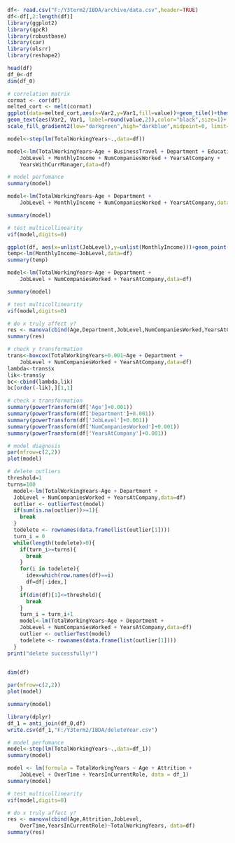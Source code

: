 ```r
df<- read.csv("F:/Y3term2/IBDA/archive/data.csv",header=TRUE)
df<-df[,2:length(df)]
library(ggplot2)
library(qpcR)
library(robustbase)
library(car)
library(olsrr)
library(reshape2)
```

```r
head(df)
df_0<-df
dim(df_0)
```

```r
# correlation matrix
cormat <- cor(df)
melted_cort <- melt(cormat)
ggplot(data=melted_cort,aes(x=Var2,y=Var1,fill=value))+geom_tile()+theme(axis.text.x=element_text(angle=90,vjust=1,size=10,hjust=1))+
geom_text(aes(Var2, Var1, label=round(value,2)),color="black",size=1)+
scale_fill_gradient2(low="darkgreen",high="darkblue",midpoint=0, limit=c(-1,1),space="Lab",name="Pearson\nCorrelation")
```

```r
model<-step(lm(TotalWorkingYears~.,data=df))
```
```r
model<-lm(TotalWorkingYears~Age + BusinessTravel + Department + EducationField + 
    JobLevel + MonthlyIncome + NumCompaniesWorked + YearsAtCompany + 
    YearsWithCurrManager,data=df)
```


```r
# model perfomance
summary(model)
```
```r
model<-lm(TotalWorkingYears~Age + Department +  
    JobLevel + MonthlyIncome + NumCompaniesWorked + YearsAtCompany,data=df)
```

```r
summary(model)
```

```r
# test multicollinearity 
vif(model,digits=0)
```

```r
ggplot(df, aes(x=unlist(JobLevel),y=unlist(MonthlyIncome)))+geom_point()  + stat_smooth(method=lm)
temp<-lm(MonthlyIncome~JobLevel,data=df)
summary(temp)
```

```r
model<-lm(TotalWorkingYears~Age + Department +  
    JobLevel + NumCompaniesWorked + YearsAtCompany,data=df)
```

```r
summary(model)
```

```r
# test multicollinearity 
vif(model,digits=0)
```

```r
# do x truly affect y?
res <- manova(cbind(Age,Department,JobLevel,NumCompaniesWorked,YearsAtCompany)~TotalWorkingYears, data=df)
summary(res)
```

```r
# check y transformation
trans<-boxcox(TotalWorkingYears+0.001~Age + Department +  
    JobLevel + NumCompaniesWorked + YearsAtCompany,data=df)
lambda<-trans$x
lik<-trans$y
bc<-cbind(lambda,lik)
bc[order(-lik),][1,1]
```

```r
# check x transformation
summary(powerTransform(df['Age']+0.001))
summary(powerTransform(df['Department']+0.001))
summary(powerTransform(df['JobLevel']+0.001))
summary(powerTransform(df['NumCompaniesWorked']+0.001))
summary(powerTransform(df['YearsAtCompany']+0.001))
```

```r
# model diagnosis
par(mfrow=c(2,2))
plot(model)
```
```r
# delete outliers
threshold=1
turns=100
  model<-lm(TotalWorkingYears~Age + Department +  
  JobLevel + NumCompaniesWorked + YearsAtCompany,data=df)
  outlier <- outlierTest(model)
  if(sum(is.na(outlier))>=1){
    break
  }
  todelete <- rownames(data.frame(list(outlier[1])))
  turn_i = 0
  while(length(todelete)>0){
    if(turn_i>=turns){
      break
    }
    for(i in todelete){
      idex=which(row.names(df)==i)
      df=df[-idex,]
    }
    if(dim(df)[1]<=threshold){
      break
    }
    turn_i = turn_i+1
    model<-lm(TotalWorkingYears~Age + Department +  
    JobLevel + NumCompaniesWorked + YearsAtCompany,data=df)
    outlier <- outlierTest(model)
    todelete <- rownames(data.frame(list(outlier[1])))
  }
print("delete successfully!")
  
```
```r
dim(df)
```

```r
par(mfrow=c(2,2))
plot(model)
```
```r
summary(model)
```
```r
library(dplyr)
df_1 = anti_join(df_0,df)
write.csv(df_1,"F:/Y3term2/IBDA/deleteYear.csv")
```

```r
# model perfomance
model<-step(lm(TotalWorkingYears~.,data=df_1))
summary(model)
```

```r
model <- lm(formula = TotalWorkingYears ~ Age + Attrition + 
    JobLevel + OverTime + YearsInCurrentRole, data = df_1)
summary(model)
```
```r
# test multicollinearity 
vif(model,digits=0)
```

```r
# do x truly affect y?
res <- manova(cbind(Age,Attrition,JobLevel, 
    OverTime,YearsInCurrentRole)~TotalWorkingYears, data=df)
summary(res)
```

